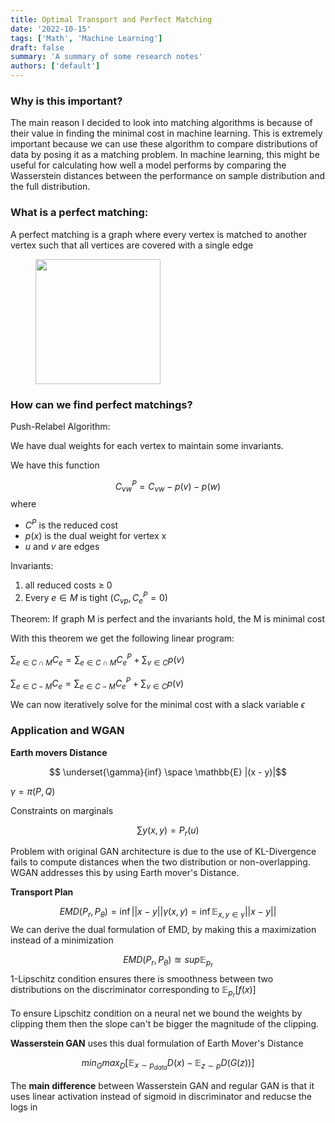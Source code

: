 ```yaml
---
title: Optimal Transport and Perfect Matching
date: '2022-10-15'
tags: ['Math', 'Machine Learning']
draft: false
summary: 'A summary of some research notes'
authors: ['default']
---
```


### Why is this important?

The main reason I decided to look into matching algorithms is because of their value in finding the minimal cost in machine learning.
This is extremely important because we can use these algorithm to compare distributions of data by posing it as a matching problem.
In machine learning, this might be useful for calculating how well a model performs by comparing the Wasserstein distances between the performance on sample distribution and the full distribution.

### What is a perfect matching:

A perfect matching is a graph where every vertex is matched to another vertex such that all vertices are covered with a single edge

<figure>
  <img src="/static/images/graph.png/" width="200px" height="200px" />
  <figcaption
    text-align="center"
    display="inline-block"
    margin="1px"
    width="85%"
    line-height={1.35}
    font-style="italic"
  ></figcaption>
</figure>

### How can we find perfect matchings?

Push-Relabel Algorithm:

We have dual weights for each vertex to maintain some invariants.

We have this function

$$C^P_{vw} = C_{vw} - p(v) - p(w)$$
where

- $C^P$ is the reduced cost
- $p(x)$ is the dual weight for vertex x
- $u$ and $v$ are edges

Invariants:

1. all reduced costs $\geq$ 0
2. Every $e \in M$ is tight $(C_{vp}, C^P_{e} = 0)$

Theorem:
If graph M is perfect and the invariants hold, the M is minimal cost

With this theorem we get the following linear program:

$\sum_{e \in C \cap M}C_e = \sum_{e \in C \cap M}C^P_e + \sum_{v \in C}p(v)$

$\sum_{e \in C - M}C_e = \sum_{e \in C - M}C^P_e + \sum_{v \in C}p(v)$

We can now iteratively solve for the minimal cost with a slack variable $\epsilon$

### Application and WGAN

**Earth movers Distance**

$$ \underset{\gamma}{inf} \space \mathbb{E} |(x - y)|$$

$\gamma = \pi (P, Q)$

Constraints on marginals

$$\sum y(x, y) = P_r(u)$$

Problem with original GAN architecture is due to the use of KL-Divergence fails to compute distances when
the two distribution or non-overlapping. WGAN addresses this by using Earth mover's Distance.

**Transport Plan**

$$EMD(P_r, P_{\theta}) = \inf || x - y || \gamma(x,y) = \inf \mathbb{E}_{x, y \in \gamma} || x - y||$$
We can derive the dual formulation of EMD, by making this a maximization instead of a minimization

$$EMD(P_r, P_\theta) \approxeq sup \mathbb{E}_{p_r}$$
1-Lipschitz condition ensures there is smoothness between two distributions on the discriminator corresponding to $\mathbb{E}_{p_r}[f(x)]$

To ensure Lipschitz condition on a neural net we bound the weights
by clipping them then the slope can't be bigger the magnitude of the
clipping.

**Wasserstein GAN** uses this dual formulation of Earth Mover's Distance

$$min_G max_D [\mathbb{E}_{x \sim p_{data}}D(x) - \mathbb{E}_{z \sim p}D(G(z))]$$

The **main difference** between Wasserstein GAN and regular GAN is that it uses linear activation instead of sigmoid in discriminator and reducse the logs in
